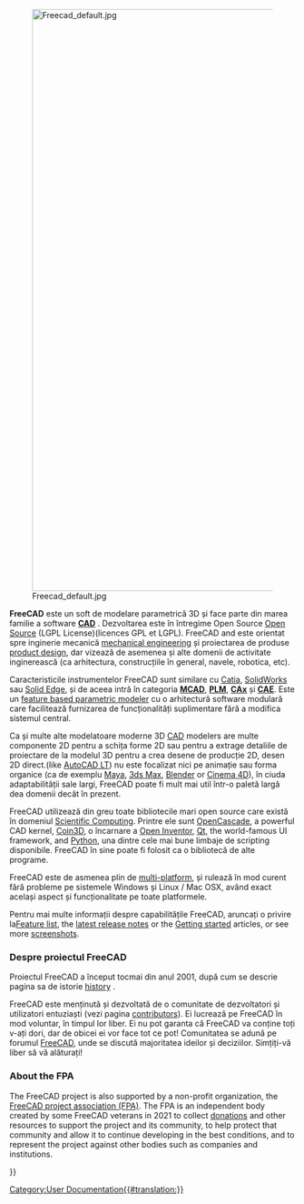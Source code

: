 <languages/>
{{Docnav
|[[Online Help Startpage|Online Help Startpage]]
|[[Feature list|Feature list]]
}}

[[Image:Freecad default.jpg|1024px|center]] 

<div class="mw-translate-fuzzy">
'''FreeCAD''' este un soft de modelare parametrică 3D și face parte din marea familie a software [http://en.wikipedia.org/wiki/CAD '''CAD'''] . Dezvoltarea este în întregime Open Source [http://en.wikipedia.org/wiki/Open_source Open Source] (LGPL License)(licences GPL et LGPL). FreeCAD  and  este orientat spre inginerie mecanică [http://en.wikipedia.org/wiki/Mechanical_engineering mechanical engineering] și proiectarea de produse [http://en.wikipedia.org/wiki/Product_design product design], dar vizează de asemenea și alte domenii de activitate inginerească (ca arhitectura, construcțiile în general, navele, robotica, etc).
</div>

<div class="mw-translate-fuzzy">
Caracteristicile instrumentelor FreeCAD sunt similare cu [http://en.wikipedia.org/wiki/Catia Catia], [http://en.wikipedia.org/wiki/Solidworks SolidWorks] sau [http://en.wikipedia.org/wiki/Solid_Edge Solid Edge], și de aceea intră în categoria [http://en.wikipedia.org/wiki/CAD '''MCAD'''], [http://en.wikipedia.org/wiki/Product_Lifecycle_Management '''PLM'''], [http://en.wikipedia.org/wiki/CAx '''CAx'''] și [http://en.wikipedia.org/wiki/Computer-aided_engineering '''CAE''']. Este un [http://en.wikipedia.org/wiki/Parametric_feature_based_modeler feature based parametric modeler] cu o arhitectură software modulară care facilitează furnizarea de funcționalități suplimentare fără a modifica sistemul central.
</div>

<div class="mw-translate-fuzzy">
Ca și multe alte modelatoare moderne 3D [http://en.wikipedia.org/wiki/CAD CAD] modelers are multe componente 2D pentru a schița forme 2D sau pentru a extrage detaliile de proiectare de la modelul 3D pentru a crea desene de producție 2D, desen 2D direct.(like [http://en.wikipedia.org/wiki/AutoCAD#AutoCAD_LT AutoCAD LT]) nu este focalizat nici pe animație sau forma organice (ca de exemplu [http://en.wikipedia.org/wiki/Maya_(software) Maya], [http://en.wikipedia.org/wiki/3ds_Max 3ds Max], [http://en.wikipedia.org/wiki/Blender_%28software%29 Blender] or [http://en.wikipedia.org/wiki/CINEMA_4D Cinema 4D]), în ciuda adaptabilității sale largi, FreeCAD poate fi mult mai util într-o paletă largă dea domenii decât în prezent.
</div>

<div class="mw-translate-fuzzy">
FreeCAD utilizează din greu toate bibliotecile mari open source care există în domeniul [http://en.wikipedia.org/wiki/Scientific_Computation Scientific Computing]. Printre ele sunt [http://OpenCascade.org OpenCascade], a powerful CAD kernel, [http://www.Coin3D.org Coin3D], o încarnare a [http://en.wikipedia.org/wiki/Open_Inventor Open Inventor], [http://www.qtsoftware.com/ Qt], the world-famous UI framework, and [http://www.python.org Python], una dintre cele mai bune limbaje de scripting disponibile. FreeCAD în sine poate fi folosit ca o bibliotecă de alte programe.
</div>

<div class="mw-translate-fuzzy">
FreeCAD este de asmenea plin de [http://en.wikipedia.org/wiki/Cross-platform multi-platform], și rulează în mod curent fără probleme pe sistemele Windows și Linux / Mac OSX, având exact același aspect și funcționalitate pe toate platformele.
</div>

<div class="mw-translate-fuzzy">
Pentru mai multe informații despre capabilitățile FreeCAD, aruncați o privire la[[Feature list]], the [[Getting_started#What's new| latest release notes]] or the [[Getting started]] articles, or see more [[screenshots]].
</div>

<span id="About_the_FreeCAD_project"></span>
===Despre proiectul FreeCAD===

Proiectul FreeCAD a început tocmai din anul 
2001, după cum se descrie pagina sa de istorie [[history|history]] . 

<div class="mw-translate-fuzzy">
FreeCAD este menținută și dezvoltată de o comunitate de dezvoltatori și utilizatori entuziaști (vezi pagina [[contributors|contributors]]). Ei lucrează pe FreeCAD în mod voluntar, în timpul lor liber. Ei nu pot garanta că FreeCAD va conține toți v-ați dori, dar de obicei ei vor face tot ce pot! Comunitatea se adună pe forumul [http://forum.freecadweb.org FreeCAD], unde se discută majoritatea ideilor și deciziilor. Simțiți-vă liber să vă alăturați!
</div>

=== About the FPA ===

The FreeCAD project is also supported by a non-profit organization, the [https://fpa.freecad.org FreeCAD project association (FPA)]. The FPA is an independent body created by some FreeCAD veterans in 2021 to collect [[donate|donations]] and other resources to support the project and its community, to help protect that community and allow it to continue developing in the best conditions, and to represent the project against other bodies such as companies and institutions.


<div class="mw-translate-fuzzy">
{{docnav/ro|Online Help Startpage/ro|Installing/ro}}
</div>

{{Userdocnavi{{#translation:}}}}
[[Category:User Documentation{{#translation:}}]]